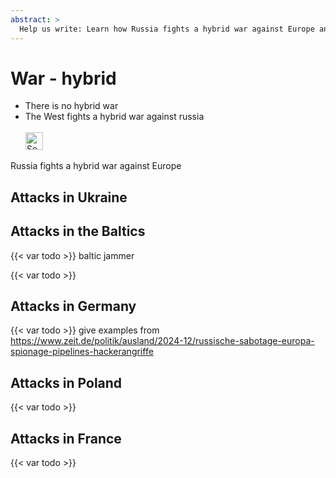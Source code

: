 ```yaml
---
abstract: > 
  Help us write: Learn how Russia fights a hybrid war against Europe and how dangerous this is. 
---
```


# War - hybrid {#sec-ruwar-hybrid}

::: {.callout-caution title="Myth"}
- There is no hybrid war
- The West fights a hybrid war against russia
[<br></br>![Search for topic in EUvsDisinfo](../all_common_img/EUvsDisinfo_400x240.jpg){height=2em}](https://euvsdisinfo.eu/disinformation-cases/?text=hybrid%20war&sort=relevance)
:::

::: {.callout-tip title="Truth"}
Russia fights  a hybrid war against Europe
:::

##  Attacks in Ukraine




## Attacks in the Baltics

{{< var todo >}} baltic jammer

{{< var todo >}}


## Attacks in Germany

{{< var todo >}} give examples from [https://www.zeit.de/politik/ausland/2024-12/russische-sabotage-europa-spionage-pipelines-hackerangriffe](https://www.zeit.de/politik/ausland/2024-12/russische-sabotage-europa-spionage-pipelines-hackerangriffe) 


## Attacks in Poland

{{< var todo >}}


## Attacks in France

{{< var todo >}}



